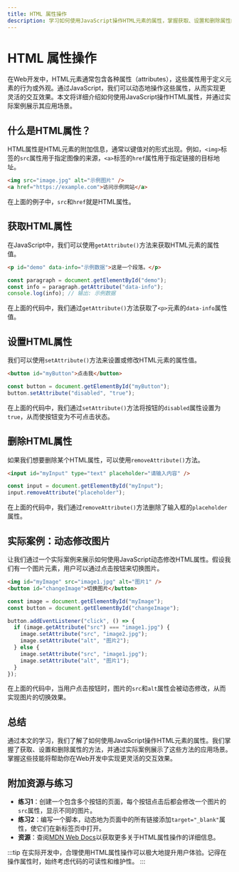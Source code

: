 ```yaml
---
title: HTML 属性操作
description: 学习如何使用JavaScript操作HTML元素的属性，掌握获取、设置和删除属性的方法，并通过实际案例加深理解。
---
```


# HTML 属性操作

在Web开发中，HTML元素通常包含各种属性（attributes），这些属性用于定义元素的行为或外观。通过JavaScript，我们可以动态地操作这些属性，从而实现更灵活的交互效果。本文将详细介绍如何使用JavaScript操作HTML属性，并通过实际案例展示其应用场景。

## 什么是HTML属性？

HTML属性是HTML元素的附加信息，通常以键值对的形式出现。例如，`<img>`标签的`src`属性用于指定图像的来源，`<a>`标签的`href`属性用于指定链接的目标地址。

```html
<img src="image.jpg" alt="示例图片" />
<a href="https://example.com">访问示例网站</a>
```

在上面的例子中，`src`和`href`就是HTML属性。

## 获取HTML属性

在JavaScript中，我们可以使用`getAttribute()`方法来获取HTML元素的属性值。

```html
<p id="demo" data-info="示例数据">这是一个段落。</p>
```

```javascript
const paragraph = document.getElementById("demo");
const info = paragraph.getAttribute("data-info");
console.log(info); // 输出: 示例数据
```

在上面的代码中，我们通过`getAttribute()`方法获取了`<p>`元素的`data-info`属性值。

## 设置HTML属性

我们可以使用`setAttribute()`方法来设置或修改HTML元素的属性值。

```html
<button id="myButton">点击我</button>
```

```javascript
const button = document.getElementById("myButton");
button.setAttribute("disabled", "true");
```

在上面的代码中，我们通过`setAttribute()`方法将按钮的`disabled`属性设置为`true`，从而使按钮变为不可点击状态。

## 删除HTML属性

如果我们想要删除某个HTML属性，可以使用`removeAttribute()`方法。

```html
<input id="myInput" type="text" placeholder="请输入内容" />
```

```javascript
const input = document.getElementById("myInput");
input.removeAttribute("placeholder");
```

在上面的代码中，我们通过`removeAttribute()`方法删除了输入框的`placeholder`属性。

## 实际案例：动态修改图片

让我们通过一个实际案例来展示如何使用JavaScript动态修改HTML属性。假设我们有一个图片元素，用户可以通过点击按钮来切换图片。

```html
<img id="myImage" src="image1.jpg" alt="图片1" />
<button id="changeImage">切换图片</button>
```

```javascript
const image = document.getElementById("myImage");
const button = document.getElementById("changeImage");

button.addEventListener("click", () => {
  if (image.getAttribute("src") === "image1.jpg") {
    image.setAttribute("src", "image2.jpg");
    image.setAttribute("alt", "图片2");
  } else {
    image.setAttribute("src", "image1.jpg");
    image.setAttribute("alt", "图片1");
  }
});
```

在上面的代码中，当用户点击按钮时，图片的`src`和`alt`属性会被动态修改，从而实现图片的切换效果。

## 总结

通过本文的学习，我们了解了如何使用JavaScript操作HTML元素的属性。我们掌握了获取、设置和删除属性的方法，并通过实际案例展示了这些方法的应用场景。掌握这些技能将帮助你在Web开发中实现更灵活的交互效果。

## 附加资源与练习

- **练习1**：创建一个包含多个按钮的页面，每个按钮点击后都会修改一个图片的`src`属性，显示不同的图片。
- **练习2**：编写一个脚本，动态地为页面中的所有链接添加`target="_blank"`属性，使它们在新标签页中打开。
- **资源**：查阅[MDN Web Docs](https://developer.mozilla.org/zh-CN/docs/Web/API/Element/getAttribute)以获取更多关于HTML属性操作的详细信息。

:::tip
在实际开发中，合理使用HTML属性操作可以极大地提升用户体验。记得在操作属性时，始终考虑代码的可读性和维护性。
:::